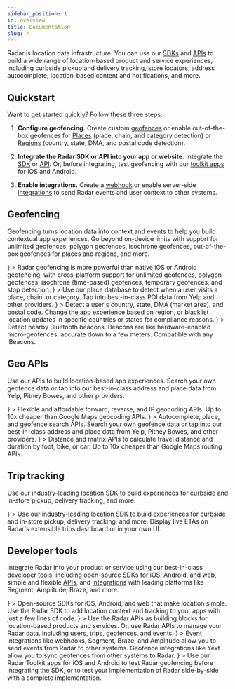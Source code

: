```yaml
---
sidebar_position: 1
id: overview
title: Documentation
slug: /
---
```



Radar is location data infrastructure. You can use our [SDKs](/sdk) and [APIs](/api) to build a wide range of location-based product and service experiences, including curbside pickup and delivery tracking, store locators, address autocomplete, location-based content and notifications, and more.

## Quickstart

Want to get started quickly? Follow these three steps:

1. **Configure geofencing.** Create custom [geofences](/geofences) or enable out-of-the-box geofences for [Places](/places) (place, chain, and category detection) or [Regions](/regions) (country, state, DMA, and postal code detection).

2. **Integrate the Radar SDK or API into your app or website.** Integrate the [SDK](/sdk) or [API](/api). Or, before integrating, test geofencing with our [toolkit apps](/toolkit) for iOS and Android.

3. **Enable integrations.** Create a [webhook](/integrations#webhooks) or enable server-side [integrations](/integrations) to send Radar events and user context to other systems.

## Geofencing

Geofencing turns location data into context and events to help you build contextual app experiences. Go beyond on-device limits with support for unlimited geofences, polygon geofences, isochrone geofences, out-of-the-box geofences for places and regions, and more.

<div className="card-stack">
  <LinkCard linkTo="/geofences">
    <IconCard
      title="Geofences"
      icon={
        <img src="https://images.ctfassets.net/f2vbu16fzuly/6rO181S83gFjPrFNmiUbXU/d6c81683a8ef4208fbca9ef1ceaaa24c/geofences.svg"/>
      }
    >
      Radar geofencing is more powerful than native iOS or Android geofencing, with cross-platform support for unlimited geofences, polygon geofences, isochrone (time-based) geofences, temporary geofences, and stop detection.
    </IconCard>
  </LinkCard>

  <LinkCard linkTo="/places">
    <IconCard title="Places"
      icon={
        <img src="https://images.ctfassets.net/f2vbu16fzuly/5CyKMbZMvP4o2FlljKGxrK/fe18f5ecd370bc861f77756277046f6b/places.svg" />
      }
    >
      Use our place database to detect when a user visits a place, chain, or category. Tap into best-in-class POI data from Yelp and other providers.
    </IconCard>
  </LinkCard>

  <LinkCard linkTo="/regions">
    <IconCard title="Regions"
      icon={
        <img src="https://images.ctfassets.net/f2vbu16fzuly/1hDJzlo8jqh8mWNGmxlLrm/b68061f89a24c683d4c87d8525370144/regions.svg" />
      }
    >
      Detect a user's country, state, DMA (market area), and postal code. Change the app experience based on region, or blacklist location updates in specific countries or states for compliance reasons.
    </IconCard>
  </LinkCard>

  <LinkCard linkTo="/beacons">
    <IconCard title="Beacons"
      icon={
        <img src="https://images.ctfassets.net/f2vbu16fzuly/1ENDk60lfUzCsqwR1qfaky/33e7325edb746e1f1dd3573fa3c58060/beacons.svg" />
      }
    >
      Detect nearby Bluetooth beacons. Beacons are like hardware-enabled micro-geofences, accurate down to a few meters. Compatible with any iBeacons.
    </IconCard>
  </LinkCard>
</div>

## Geo APIs

Use our APIs to build location-based app experiences. Search your own geofence data or tap into our best-in-class address and place data from Yelp, Pitney Bowes, and other providers.

<div className="card-stack">
  <LinkCard linkTo="/api#geocoding">
    <IconCard title="Geocoding"
      icon={
        <img src="https://images.ctfassets.net/f2vbu16fzuly/3s9QryJGkIPcIq90BFuOvp/d5e14589fd68c6ab6e7a128506d8b4c7/geocoding.svg" />
      }
    >
      Flexible and affordable forward, reverse, and IP geocoding APIs. Up to 10x cheaper than Google Maps geocoding APIs.
    </IconCard>
  </LinkCard>

  <LinkCard linkTo="/api#search">
    <IconCard title="Search APIs"
      icon={
        <img src="https://images.ctfassets.net/f2vbu16fzuly/wQgRaU0OQvmLhRRjjnO37/f7925ac0a0feaf16197c141efddb762e/search.svg" />
      }
    >
      Autocomplete, place, and geofence search APIs. Search your own geofence data or tap into our best-in-class address and place data from Yelp, Pitney Bowes, and other providers.
    </IconCard>
  </LinkCard>

  <LinkCard linkTo="/api#routing">
    <IconCard title="Distance APIs"
      icon={
        <img src="https://images.ctfassets.net/f2vbu16fzuly/73pNAAJXtWErBEruCVQLcB/c20397366642f637b2e819e50d84b8ac/routing.svg" />
      }
    >
      Distance and matrix APIs to calculate travel distance and duration by foot, bike, or car. Up to 10x cheaper than Google Maps routing APIs.
    </IconCard>
  </LinkCard>
</div>

## Trip tracking

Use our industry-leading location [SDK](/sdk) to build experiences for curbside and in-store pickup, delivery tracking, and more.

<div className="card-stack">
  <LinkCard linkTo="/trip-tracking">
    <IconCard title="Trip tracking"
      icon={
        <img src="https://images.ctfassets.net/f2vbu16fzuly/42zLSPFObN3CbGsjT2Go4P/274c58a286b9fa1a9a31b61ebbd2458d/trips.svg" />
      }
    >
      Use our industry-leading location SDK to build experiences for curbside and in-store pickup, delivery tracking, and more. Display live ETAs on Radar's extensible trips dashboard or in your own UI.
    </IconCard>
  </LinkCard>
</div>

## Developer tools

Integrate Radar into your product or service using our best-in-class developer tools, including open-source [SDKs](/sdk) for iOS, Android, and web, simple and flexible [APIs](/api), and [integrations](/integrations) with leading platforms like Segment, Amplitude, Braze, and more.

<div className="card-stack">
  <LinkCard linkTo="/sdk">
    <IconCard title="SDK reference"
      icon={
        <img src="https://images.ctfassets.net/f2vbu16fzuly/316liiuHbIwIoss2mFLRwI/803bc94cde2078bf6180c201b9ed48e3/sdk.svg" />
      }
    >
      Open-source SDKs for iOS, Android, and web that make location simple. Use the Radar SDK to add location context and tracking to your apps with just a few lines of code.
    </IconCard>
  </LinkCard>

  <LinkCard linkTo="/api">
    <IconCard title="API reference"
      icon={
        <img src="https://images.ctfassets.net/f2vbu16fzuly/50bd5vIUh4cewCzl0obxW7/1b0a6efc36e9095a3985995eac41c523/api.svg" />
      }
    >
      Use the Radar APIs as building blocks for location-based products and services. Or, use Radar APIs to manage your Radar data, including users, trips, geofences, and events.
    </IconCard>
  </LinkCard>

  <LinkCard linkTo="/integrations">
    <IconCard title="Integrations"
      icon={
        <img src="https://images.ctfassets.net/f2vbu16fzuly/7JzCleHIpXZ5lZuqIKLxa/844415e94b2194eb894cd8a9bebe859d/integrations.svg" />
      }
    >
      Event integrations like webhooks, Segment, Braze, and Amplitude allow you to send events from Radar to other systems. Geofence integrations like Yext allow you to sync geofences from other systems to Radar.
    </IconCard>
  </LinkCard>

  <LinkCard linkTo="/toolkit">
    <IconCard title="Toolkit"
      icon={
        <img src="https://images.ctfassets.net/f2vbu16fzuly/19adrZaPnWzFowzDuoNS8y/bb798fd9055e0a8892e0555c17ec64d1/toolkit.svg" />
      }
    >
      Use our Radar Toolkit apps for iOS and Android to test Radar geofencing before integrating the SDK, or to test your implementation of Radar side-by-side with a complete implementation.
    </IconCard>
  </LinkCard>
</div>
